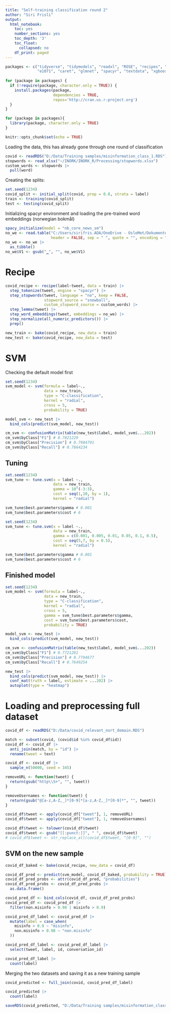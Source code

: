 ```yaml
---
title: "Self-training classification round 2"
author: "Siri Frisli"
output:
  html_notebook:
    toc: yes
    number_sections: yes
    toc_depth: '3'
    toc_float:
      collapsed: no
    df_print: paged
---
```


```r
packages <- c("tidyverse", "tidymodels", "readxl", "ROSE", "recipes", "textrecipes",
              "e1071", "caret", "glmnet", "spacyr", "textdata", "xgboost")
 
for (package in packages) {
  if (!require(package, character.only = TRUE)) {
    install.packages(package,
                     dependencies = TRUE,
                     repos='http://cran.us.r-project.org')
  }
}

for (package in packages){
  library(package, character.only = TRUE)
}

knitr::opts_chunk$set(echo = TRUE)
```

Loading the data, this has already gone through one round of classification
```r
covid <- readRDS("D:/Data/Training samples/misinformation_class_1.RDS")
stopwords <- read_xlsx("~/INORK/INORK_R/Processing/stopwords.xlsx")
custom_words <- stopwords |>
  pull(word)
```

Creating the splits:
```r
set.seed(1234)
covid_split <- initial_split(covid, prop = 0.8, strata = label)
train <- training(covid_split)
test <- testing(covid_split)
```

Initializing spacyr environment and loading the pre-trained word embeddings (norwegian bokmål)
```r
spacy_initialize(model = "nb_core_news_sm")
no_we <- read.table("C:/Users/sirifris.ADA/OneDrive - OsloMet/Dokumenter/no.wiki.bpe.vs50000.d200.w2v.txt", 
                    header = FALSE, sep = " ", quote = "", encoding = "UTF-8")
no_we <- no_we |>
  as_tibble()
no_we$V1 <- gsub("▁", "", no_we$V1)
```

# Recipe
```r
covid_recipe <- recipe(label~tweet, data = train) |>
  step_tokenize(tweet, engine = "spacyr") |>
  step_stopwords(tweet, language = "no", keep = FALSE, 
                 stopword_source = "snowball", 
                 custom_stopword_source = custom_words) |>
  step_lemma(tweet) |>
  step_word_embeddings(tweet, embeddings = no_we) |>
  step_normalize(all_numeric_predictors()) |>
  prep()

new_train <- bake(covid_recipe, new_data = train)
new_test <- bake(covid_recipe, new_data = test)
```

# SVM
Checking the default model first
```r
set.seed(1234)
svm_model <- svm(formula = label~.,
                 data = new_train,
                 type = "C-classification",
                 kernel = "radial",
                 cross = 5,
                 probability = TRUE)
```

```r
model_svm <- new_test |>
  bind_cols(predict(svm_model, new_test))

cm_svm <- confusionMatrix(table(new_test$label, model_svm$...202)) 
cm_svm$byClass["F1"] # 0.7821229   
cm_svm$byClass["Precision"] # 0.7984791   
cm_svm$byClass["Recall"] # 0.7664234   
```

## Tuning
```r
set.seed(1234)
svm_tune <- tune.svm(x = label ~., 
                     data = new_train,
                     gamma = 10^(-3:3), 
                     cost = seq(1,10, by = 1),  
                     kernel = "radial")

svm_tune$best.parameters$gamma # 0.001
svm_tune$best.parameters$cost # 6
```

```r
set.seed(1234)
svm_tune <- tune.svm(x = label ~., 
                     data = new_train,
                     gamma = c(0.001, 0.005, 0.01, 0.05, 0.1, 0.5), 
                     cost = seq(5,7, by = 0.5),  
                     kernel = "radial")

svm_tune$best.parameters$gamma # 0.001
svm_tune$best.parameters$cost # 6
```
## Finished model
```r
set.seed(1234)
svm_model <- svm(formula = label~.,
                 data = new_train,
                 type = "C-classification",
                 kernel = "radial",
                 cross = 5,
                 gamma = svm_tune$best.parameters$gamma,
                 cost = svm_tune$best.parameters$cost,
                 probability = TRUE)
```

```r
model_svm <- new_test |>
  bind_cols(predict(svm_model, new_test))

cm_svm <- confusionMatrix(table(new_test$label, model_svm$...202)) 
cm_svm$byClass["F1"] # 0.7721281  
cm_svm$byClass["Precision"] # 0.7794677  
cm_svm$byClass["Recall"] # 0.7649254  
```

```r
new_test |>
  bind_cols(predict(svm_model, new_test)) |>
  conf_mat(truth = label, estimate = ...202) |>
  autoplot(type = "heatmap")
```

# Loading and preprocessing full dataset
```r
covid_df <- readRDS("D:/Data/covid_relevant_nort_domain.RDS")

match <- subset(covid, (covid$id %in% covid_df$id))
covid_df <- covid_df |>
  anti_join(match, by = "id") |>
  rename(tweet = text)
```

```r
covid_df <- covid_df |>
  sample_n(50000, seed = 345)
```

```r
removeURL <- function(tweet) {
  return(gsub("http\\S+", "", tweet))
}

removeUsernames <- function(tweet) {
  return(gsub("@[a-z,A-Z,_]*[0-9]*[a-z,A-Z,_]*[0-9]*", "", tweet))
}

covid_df$tweet <- apply(covid_df["tweet"], 1, removeURL)
covid_df$tweet <- apply(covid_df["tweet"], 1, removeUsernames)

covid_df$tweet <- tolower(covid_df$tweet)
covid_df$tweet <- gsub("[[:punct:]]", " ", covid_df$tweet)
# covid_df$tweet <- str_replace_all(covid_df$tweet, "[0-9]", "")
```

## SVM on the new sample
```r
covid_df_baked <- bake(covid_recipe, new_data = covid_df)

covid_df_pred <- predict(svm_model, covid_df_baked, probability = TRUE)
covid_df_pred_probs <- attr(covid_df_pred, "probabilities")
covid_df_pred_probs <- covid_df_pred_probs |>
  as.data.frame()
```

```r
covid_pred_df <- bind_cols(covid_df, covid_df_pred_probs)
covid_pred_df <- covid_pred_df |>
  filter(non.misinfo > 0.98 | misinfo > 0.9)
```

```r
covid_pred_df_label <- covid_pred_df |>
  mutate(label = case_when(
    misinfo > 0.9 ~ "misinfo",
    non.misinfo > 0.98 ~ "non.misinfo"
  ))
```

```r
covid_pred_df_label <- covid_pred_df_label |>
  select(tweet, label, id, conversation_id)
```

```r
covid_pred_df_label |>
  count(label)
```

Merging the two datasets and saving it as a new training sample
```r
covid_predicted <- full_join(covid, covid_pred_df_label)

covid_predicted |>
  count(label)
```

```r
saveRDS(covid_predicted, "D:/Data/Training samples/misinformation_class_2.RDS")
```